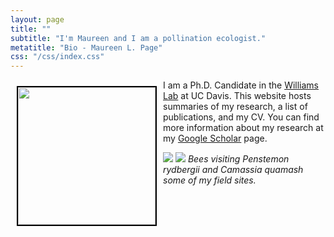 ```yaml
---
layout: page
title: ""
subtitle: "I'm Maureen and I am a pollination ecologist."
metatitle: "Bio - Maureen L. Page"
css: "/css/index.css"
---
```



<img align="left" height="220" src="../img/Academic-Headshot copy.png" style="margin: 10px 10px; border:2px solid black">

I am a Ph.D. Candidate in the [Williams Lab](http://williamslab.ucdavis.edu) at UC Davis. 
This website hosts summaries of my research, a list of publications, and my CV. You can find more information about my research at my [Google Scholar](https://scholar.google.com/citations?user=r9e-7i0AAAAJ&hl=en&oi=ao) page. 

<a id="anchor"></a> <a id="dog"></a>
![](../img/penstemon bombus.jpeg)            ![](../img/camassia bumble 1.jpeg)
*Bees visiting Penstemon rydbergii and Camassia quamash some of my field sites.* 
